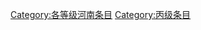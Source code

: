 {{catmore1|[[Wikipedia:河南专题|Wikipedia:河南专题]]}}
{{Articles by Importance| topic=河南 | importance= }}
{{Articles by Quality|topic=河南}}
{{CategoryTOC}}

[[Category:各等级河南条目|Category:各等级河南条目]]
[[Category:丙级条目|Category:丙级条目]]
